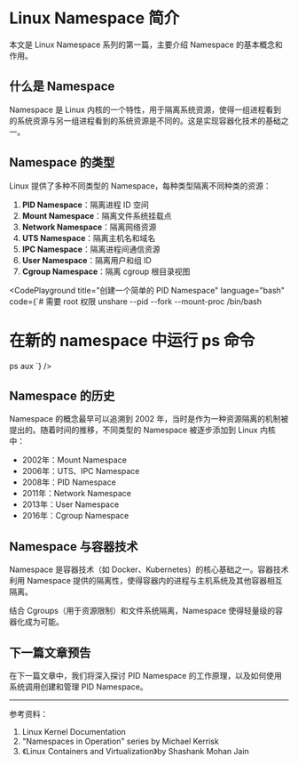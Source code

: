 
# Linux Namespace 简介

<Callout type="info">
  本文是 Linux Namespace 系列的第一篇，主要介绍 Namespace 的基本概念和作用。
</Callout>

## 什么是 Namespace

Namespace 是 Linux 内核的一个特性，用于隔离系统资源，使得一组进程看到的系统资源与另一组进程看到的系统资源是不同的。这是实现容器化技术的基础之一。

## Namespace 的类型 

Linux 提供了多种不同类型的 Namespace，每种类型隔离不同种类的资源：

1. **PID Namespace**：隔离进程 ID 空间
2. **Mount Namespace**：隔离文件系统挂载点
3. **Network Namespace**：隔离网络资源
4. **UTS Namespace**：隔离主机名和域名
5. **IPC Namespace**：隔离进程间通信资源
6. **User Namespace**：隔离用户和组 ID 
7. **Cgroup Namespace**：隔离 cgroup 根目录视图

<CodePlayground
  title="创建一个简单的 PID Namespace"
  language="bash"
  code={`# 需要 root 权限
unshare --pid --fork --mount-proc /bin/bash
# 在新的 namespace 中运行 ps 命令
ps aux
`}
/>

## Namespace 的历史

Namespace 的概念最早可以追溯到 2002 年，当时是作为一种资源隔离的机制被提出的。随着时间的推移，不同类型的 Namespace 被逐步添加到 Linux 内核中：

- 2002年：Mount Namespace
- 2006年：UTS、IPC Namespace
- 2008年：PID Namespace
- 2011年：Network Namespace
- 2013年：User Namespace
- 2016年：Cgroup Namespace

## Namespace 与容器技术

Namespace 是容器技术（如 Docker、Kubernetes）的核心基础之一。容器技术利用 Namespace 提供的隔离性，使得容器内的进程与主机系统及其他容器相互隔离。

结合 Cgroups（用于资源限制）和文件系统隔离，Namespace 使得轻量级的容器化成为可能。

## 下一篇文章预告

在下一篇文章中，我们将深入探讨 PID Namespace 的工作原理，以及如何使用系统调用创建和管理 PID Namespace。

---

参考资料：
1. Linux Kernel Documentation
2. "Namespaces in Operation" series by Michael Kerrisk
3. 《Linux Containers and Virtualization》by Shashank Mohan Jain 